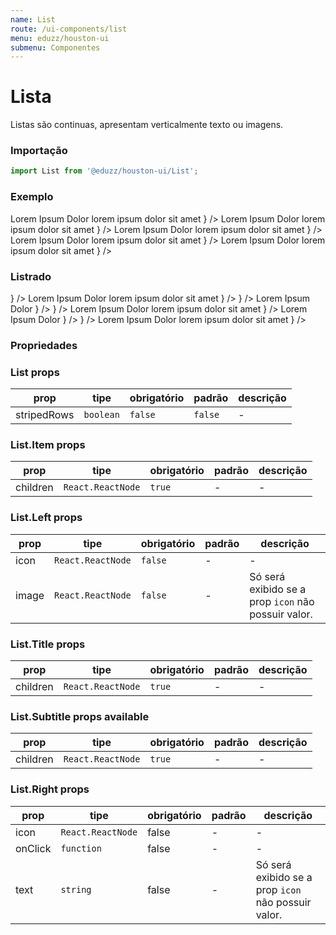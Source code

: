 ```yaml
---
name: List
route: /ui-components/list
menu: eduzz/houston-ui
submenu: Componentes
---
```




# Lista

Listas são continuas, apresentam verticalmente texto ou imagens.

### Importação

```js
import List from '@eduzz/houston-ui/List';
```

### Exemplo

<Playground>
  <List>
    <List.Item>
      <List.Title>Lorem Ipsum Dolor</List.Title>
      <List.Subtitle>lorem ipsum dolor sit amet</List.Subtitle>
      <List.Right
        icon={
          <IconButton>
            <InsertEmoticonIcon />
          </IconButton>
        }
      />
    </List.Item>
    <List.Item>
      <List.Title>Lorem Ipsum Dolor</List.Title>
      <List.Subtitle>lorem ipsum dolor sit amet</List.Subtitle>
      <List.Right
        icon={
          <IconButton>
            <InsertEmoticonIcon />
          </IconButton>
        }
      />
    </List.Item>
    <List.Item>
      <List.Title>Lorem Ipsum Dolor</List.Title>
      <List.Subtitle>lorem ipsum dolor sit amet</List.Subtitle>
      <List.Right
        icon={
          <IconButton>
            <InsertEmoticonIcon />
          </IconButton>
        }
      />
    </List.Item>
    <List.Item>
      <List.Title>Lorem Ipsum Dolor</List.Title>
      <List.Subtitle>lorem ipsum dolor sit amet</List.Subtitle>
      <List.Right
        icon={
          <IconButton>
            <InsertEmoticonIcon />
          </IconButton>
        }
      />
    </List.Item>
    <List.Item>
      <List.Title>Lorem Ipsum Dolor</List.Title>
      <List.Subtitle>lorem ipsum dolor sit amet</List.Subtitle>
      <List.Right
        icon={
          <IconButton>
            <InsertEmoticonIcon />
          </IconButton>
        }
      />
    </List.Item>
  </List>
</Playground>

### Listrado

<Playground>
  <List stripedRows>
    <List.Item>
      <List.Left icon={<InsertEmoticonIcon />} />
      <List.Title>Lorem Ipsum Dolor</List.Title>
      <List.Subtitle>lorem ipsum dolor sit amet</List.Subtitle>
      <List.Right
        icon={
          <IconButton size='small'>
            <InsertEmoticonIcon />
          </IconButton>
        }
      />
    </List.Item>
    <List.Item>
      <List.Left icon={<InsertEmoticonIcon />} />
      <List.Title>Lorem Ipsum Dolor</List.Title>
      <List.Right
        icon={
          <IconButton size='small'>
            <InsertEmoticonIcon />
          </IconButton>
        }
      />
    </List.Item>
    <List.Item>
      <List.Left icon={<InsertEmoticonIcon />} />
      <List.Title>Lorem Ipsum Dolor</List.Title>
      <List.Subtitle>lorem ipsum dolor sit amet</List.Subtitle>
      <List.Right text='lorem ipsum' />
    </List.Item>
    <List.Item>
      <List.Left icon={<InsertEmoticonIcon />} />
      <List.Title>Lorem Ipsum Dolor</List.Title>
      <List.Right
        icon={
          <IconButton size='small'>
            <InsertEmoticonIcon />
          </IconButton>
        }
      />
    </List.Item>
    <List.Item>
      <List.Left icon={<InsertEmoticonIcon />} />
      <List.Title>Lorem Ipsum Dolor</List.Title>
      <List.Subtitle>lorem ipsum dolor sit amet</List.Subtitle>
      <List.Right
        icon={
          <IconButton size='small'>
            <InsertEmoticonIcon />
          </IconButton>
        }
      />
    </List.Item>
  </List>
</Playground>

### Propriedades

### List props

| prop        | tipe      | obrigatório | padrão  | descrição |
| ----------- | --------- | ----------- | ------- | --------- |
| stripedRows | `boolean` | `false`     | `false` | -         |

### List.Item props

| prop     | tipe              | obrigatório | padrão | descrição |
| -------- | ----------------- | ----------- | ------ | --------- |
| children | `React.ReactNode` | `true`      | -      | -         |

### List.Left props

| prop  | tipe              | obrigatório | padrão | descrição                                           |
| ----- | ----------------- | ----------- | ------ | --------------------------------------------------- |
| icon  | `React.ReactNode` | `false`     | -      | -                                                   |
| image | `React.ReactNode` | `false`     | -      | Só será exibido se a prop `icon` não possuir valor. |

### List.Title props

| prop     | tipe              | obrigatório | padrão | descrição |
| -------- | ----------------- | ----------- | ------ | --------- |
| children | `React.ReactNode` | `true`      | -      | -         |

### List.Subtitle props available

| prop     | tipe              | obrigatório | padrão | descrição |
| -------- | ----------------- | ----------- | ------ | --------- |
| children | `React.ReactNode` | `true`      | -      | -         |

### List.Right props

| prop    | tipe              | obrigatório | padrão | descrição                                           |
| ------- | ----------------- | ----------- | ------ | --------------------------------------------------- |
| icon    | `React.ReactNode` | false       | -      | -                                                   |
| onClick | `function`        | false       | -      | -                                                   |
| text    | `string`          | false       | -      | Só será exibido se a prop `icon` não possuir valor. |

